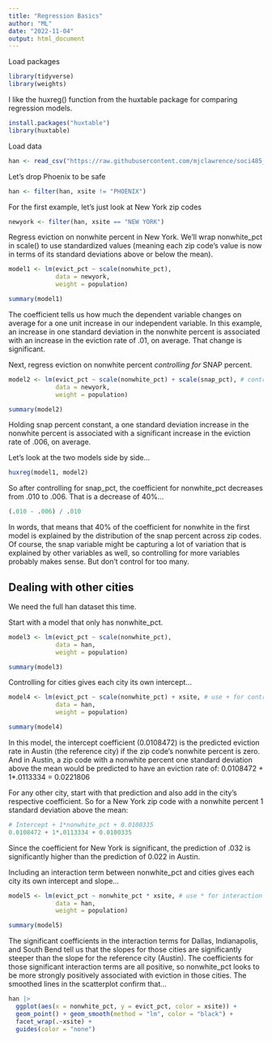 ```yaml
---
title: "Regression Basics"
author: "ML"
date: "2022-11-04"
output: html_document
---
```


Load packages

```r
library(tidyverse)
library(weights)
```

I like the huxreg() function from the huxtable package for comparing regression models.

```r
install.packages("huxtable")
library(huxtable)
```

Load data

```r
han <- read_csv("https://raw.githubusercontent.com/mjclawrence/soci485_f22/master/data/han_data_complete_pop.csv")
```

Let's drop Phoenix to be safe

```r
han <- filter(han, xsite != "PHOENIX")
```


For the first example, let's just look at New York zip codes

```r
newyork <- filter(han, xsite == "NEW YORK")
```

Regress eviction on nonwhite percent in New York. We'll wrap nonwhite_pct in scale() to use standardized values (meaning each zip code's value is now in terms of its standard deviations above or below the mean).

```r
model1 <- lm(evict_pct ~ scale(nonwhite_pct),
             data = newyork,
             weight = population)

summary(model1)
```

The coefficient tells us how much the dependent variable changes on average for a one unit increase in our independent variable. In this example, an increase in one standard deviation in the nonwhite percent is associated with an increase in the eviction rate of .01, on average. That change is significant.


Next, regress eviction on nonwhite percent *controlling for* SNAP percent.

```r
model2 <- lm(evict_pct ~ scale(nonwhite_pct) + scale(snap_pct), # control with +
             data = newyork,
             weight = population)

summary(model2)
```

Holding snap percent constant, a one standard deviation increase in the nonwhite percent is associated with a significant increase in the eviction rate of .006, on average.

Let's look at the two models side by side...

```r
huxreg(model1, model2)
```

So after controlling for snap_pct, the coefficient for nonwhite_pct decreases from .010 to .006. That is a decrease of 40%...

```r
(.010 - .006) / .010
```

In words, that means that 40% of the coefficient for nonwhite in the first model is explained by the distribution of the snap percent across zip codes. Of course, the snap variable might be capturing a lot of variation that is explained by other variables as well, so controlling for more variables probably makes sense. But don't control for too many.

## Dealing with other cities

We need the full han dataset this time. 

Start with a model that only has nonwhite_pct.

```r
model3 <- lm(evict_pct ~ scale(nonwhite_pct),
             data = han,
             weight = population)

summary(model3)
```

Controlling for cities gives each city its own intercept...

```r
model4 <- lm(evict_pct ~ scale(nonwhite_pct) + xsite, # use + for controls
             data = han,
             weight = population)

summary(model4)
```

In this model, the intercept coefficient (0.0108472) is the predicted eviction rate in Austin (the reference city) if the zip code's nonwhite percent is zero. And in Austin, a zip code with a nonwhite percent one standard deviation above the mean would be predicted to have an eviction rate of: 0.0108472 + 1*.0113334 = 0.0221806

For any other city, start with that prediction and also add in the city's respective coefficient. So for a New York zip code with a nonwhite percent 1 standard deviation above the mean:

```r
# Intercept + 1*nonwhite_pct + 0.0100335
0.0108472 + 1*.0113334 + 0.0100335
```

Since the coefficient for New York is significant, the prediction of .032 is significantly higher than the prediction of 0.022 in Austin.

Including an interaction term between nonwhite_pct and cities gives each city its own intercept and slope...

```r
model5 <- lm(evict_pct ~ nonwhite_pct * xsite, # use * for interaction
             data = han,
             weight = population)

summary(model5)
```

The significant coefficients in the interaction terms for Dallas, Indianapolis, and South Bend tell us that the slopes for those cities are significantly steeper than the slope for the reference city (Austin). The coefficients for those significant interaction terms are all positive, so nonwhite_pct looks to be more strongly positively associated with eviction in those cities. The smoothed lines in the scatterplot confirm that...

```r
han |> 
  ggplot(aes(x = nonwhite_pct, y = evict_pct, color = xsite)) +
  geom_point() + geom_smooth(method = "lm", color = "black") + 
  facet_wrap(.~xsite) + 
  guides(color = "none")
```

